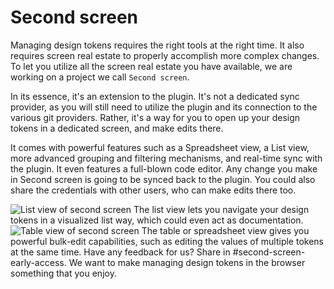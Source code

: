 # Second screen

Managing design tokens requires the right tools at the right time. It also requires screen real estate to properly accomplish more complex changes. To let you utilize all the screen real estate you have available, we are working on a project we call `Second screen`.

In its essence, it's an extension to the plugin. It's not a dedicated sync provider, as you will still need to utilize the plugin and its connection to the various git providers. Rather, it's a way for you to open up your design tokens in a dedicated screen, and make edits there.

It comes with powerful features such as a Spreadsheet view, a List view, more advanced grouping and filtering mechanisms, and real-time sync with the plugin. It even features a full-blown code editor. Any change you make in Second screen is going to be synced back to the plugin. You could also share the credentials with other users, who can make edits there too.

<img src="/second-screen.png" alt="List view of second screen" />
The list view lets you navigate your design tokens in a visualized list way, which could even act as documentation.

<img src="/second-screen-table.png" alt="Table view of second screen" />
The table or spreadsheet view gives you powerful bulk-edit capabilities, such as editing the values of multiple tokens at the same time.


<Callout>
  Have any feedback for us? Share in #second-screen-early-access. We want to make managing design tokens in the browser something that you enjoy.
</Callout>
